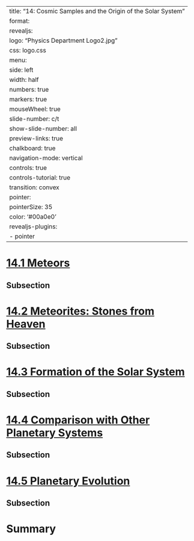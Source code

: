 
---
title: "14: Cosmic Samples and the Origin of the Solar System"
format:
  revealjs:
    logo: "Physics Department Logo2.jpg"
    css: logo.css
    menu:
      side: left
      width: half
      numbers: true
      markers: true
    mouseWheel: true
    slide-number: c/t 
    show-slide-number: all
    preview-links: true
    chalkboard: true
    navigation-mode: vertical
    controls: true
    controls-tutorial: true
    transition: convex
    pointer:
      pointerSize: 35
      color: '#00a0e0'
revealjs-plugins:
  - pointer
---


# [14.1 Meteors](https://openstax.org/books/astronomy-2e/pages/14-1-meteors)

## Subsection 

# [14.2 Meteorites: Stones from Heaven](https://openstax.org/books/astronomy-2e/pages/14-2-meteorites-stones-from-heaven)

## Subsection 

# [14.3 Formation of the Solar System](https://openstax.org/books/astronomy-2e/pages/14-3-formation-of-the-solar-system)

## Subsection 

# [14.4 Comparison with Other Planetary Systems](https://openstax.org/books/astronomy-2e/pages/14-4-comparison-with-other-planetary-systems)

## Subsection 

# [14.5 Planetary Evolution](https://openstax.org/books/astronomy-2e/pages/14-5-planetary-evolution)

## Subsection 

# Summary